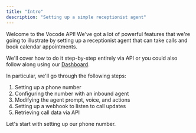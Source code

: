 ```yaml
---
title: "Intro"
description: "Setting up a simple receptionist agent"
---
```


Welcome to the Vocode API! We've got a lot of powerful features that we're going to illustrate
by setting up a receptionist agent that can take calls and book calendar appointments.

We'll cover how to do it step-by-step entirely via API or you could also follow along using our
[Dashboard](https://dashboard.vocode.dev).

In particular, we'll go through the following steps:

1. Setting up a phone number
2. Configuring the number with an inbound agent
3. Modifying the agent prompt, voice, and actions
4. Setting up a webhook to listen to call updates
5. Retrieving call data via API

Let's start with setting up our phone number.
